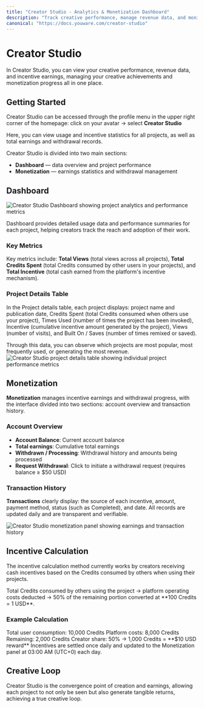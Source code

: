 ```yaml
---
title: "Creator Studio - Analytics & Monetization Dashboard"
description: "Track creative performance, manage revenue data, and monitor incentive earnings. Complete guide to Creator Studio's dashboard and monetization features."
canonical: "https://docs.youware.com/creator-studio"
---
```


# Creator Studio

In Creator Studio, you can view your creative performance, revenue data, and incentive earnings, managing your creative achievements and monetization progress all in one place.

## Getting Started

Creator Studio can be accessed through the profile menu in the upper right corner of the homepage: click on your avatar → select **Creator Studio**

Here, you can view usage and incentive statistics for all projects, as well as total earnings and withdrawal records.

Creator Studio is divided into two main sections:

- **Dashboard** — data overview and project performance
- **Monetization** — earnings statistics and withdrawal management

## Dashboard

<img src="/images/creator-studio-dashboard.png" alt="Creator Studio Dashboard showing project analytics and performance metrics" />

Dashboard provides detailed usage data and performance summaries for each project, helping creators track the reach and adoption of their work.

### Key Metrics

Key metrics include: **Total Views** (total views across all projects), **Total Credits Spent** (total Credits consumed by other users in your projects), and **Total Incentive** (total cash earned from the platform's incentive mechanism).

### Project Details Table

In the Project details table, each project displays: project name and publication date, Credits Spent (total Credits consumed when others use your project), Times Used (number of times the project has been invoked), Incentive (cumulative incentive amount generated by the project), Views (number of visits), and Built On / Saves (number of times remixed or saved).

<Tip>
Through this data, you can observe which projects are most popular, most frequently used, or generating the most revenue.
</Tip>

<img src="/images/creator-studio-projects.png" alt="Creator Studio project details table showing individual project performance metrics" />

## Monetization

**Monetization** manages incentive earnings and withdrawal progress, with the interface divided into two sections: account overview and transaction history.

### Account Overview

- **Account Balance**: Current account balance
- **Total earnings**: Cumulative total earnings
- **Withdrawn / Processing**: Withdrawal history and amounts being processed
- **Request Withdrawal**: Click to initiate a withdrawal request (requires balance ≥ $50 USD)

### Transaction History

**Transactions** clearly display: the source of each incentive, amount, payment method, status (such as Completed), and date. All records are updated daily and are transparent and verifiable.

<img src="/images/creator-studio-monetization.png" alt="Creator Studio monetization panel showing earnings and transaction history" />

## Incentive Calculation

The incentive calculation method currently works by creators receiving cash incentives based on the Credits consumed by others when using their projects.

<Info>
Total Credits consumed by others using the project → platform operating costs deducted → 50% of the remaining portion converted at **100 Credits = 1 USD**.
</Info>

### Example Calculation

<Steps>
  <Step title="Total Consumption">
    Total user consumption: 10,000 Credits
  </Step>
  <Step title="Platform Costs">
    Platform costs: 8,000 Credits
  </Step>
  <Step title="Remaining Credits">
    Remaining: 2,000 Credits
  </Step>
  <Step title="Creator Share">
    Creator share: 50% → 1,000 Credits = **$10 USD reward**
  </Step>
</Steps>

<Warning>
Incentives are settled once daily and updated to the Monetization panel at 03:00 AM (UTC+0) each day.
</Warning>

## Creative Loop

Creator Studio is the convergence point of creation and earnings, allowing each project to not only be seen but also generate tangible returns, achieving a true creative loop.